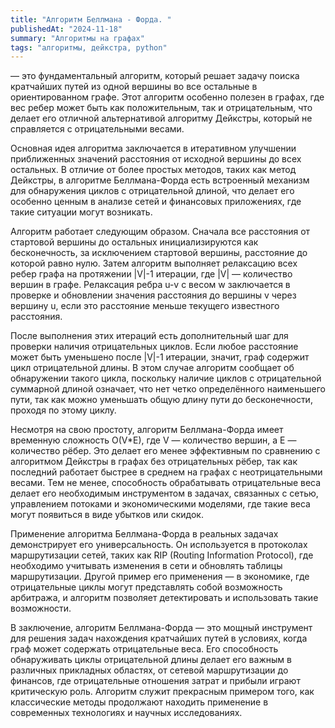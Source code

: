 ```yaml
---
title: "Алгоритм Беллмана - Форда. "
publishedAt: "2024-11-18"
summary: "Алгоритмы на графах"
tags: "алгоритмы, дейкстра, python"
---
```




 — это фундаментальный алгоритм, который решает задачу поиска кратчайших путей из одной вершины во все остальные в ориентированном графе. Этот алгоритм особенно полезен в графах, где вес ребер может быть как положительным, так и отрицательным, что делает его отличной альтернативой алгоритму Дейкстры, который не справляется с отрицательными весами.

Основная идея алгоритма заключается в итеративном улучшении приближенных значений расстояния от исходной вершины до всех остальных. В отличие от более простых методов, таких как метод Дейкстры, в алгоритме Беллмана-Форда есть встроенный механизм для обнаружения циклов с отрицательной длиной, что делает его особенно ценным в анализе сетей и финансовых приложениях, где такие ситуации могут возникать.

Алгоритм работает следующим образом. Сначала все расстояния от стартовой вершины до остальных инициализируются как бесконечность, за исключением стартовой вершины, расстояние до которой равно нулю. Затем алгоритм выполняет релаксацию всех ребер графа на протяжении |V|-1 итерации, где |V| — количество вершин в графе. Релаксация ребра u-v с весом w заключается в проверке и обновлении значения расстояния до вершины v через вершину u, если это расстояние меньше текущего известного расстояния.

После выполнения этих итераций есть дополнительный шаг для проверки наличия отрицательных циклов. Если любое расстояние может быть уменьшено после |V|-1 итерации, значит, граф содержит цикл отрицательной длины. В этом случае алгоритм сообщает об обнаружении такого цикла, поскольку наличие циклов с отрицательной суммарной длиной означает, что нет четко определённого наименьшего пути, так как можно уменьшать общую длину пути до бесконечности, проходя по этому циклу.

Несмотря на свою простоту, алгоритм Беллмана-Форда имеет временную сложность O(V*E), где V — количество вершин, а E — количество рёбер. Это делает его менее эффективным по сравнению с алгоритмом Дейкстры в графах без отрицательных рёбер, так как последний работает быстрее в среднем на графах с неотрицательными весами. Тем не менее, способность обрабатывать отрицательные веса делает его необходимым инструментом в задачах, связанных с сетью, управлением потоками и экономическими моделями, где такие веса могут появиться в виде убытков или скидок.

Применение алгоритма Беллмана-Форда в реальных задачах демонстрирует его универсальность. Он используется в протоколах маршрутизации сетей, таких как RIP (Routing Information Protocol), где необходимо учитывать изменения в сети и обновлять таблицы маршрутизации. Другой пример его применения — в экономике, где отрицательные циклы могут представлять собой возможность арбитража, и алгоритм позволяет детектировать и использовать такие возможности.

В заключение, алгоритм Беллмана-Форда — это мощный инструмент для решения задач нахождения кратчайших путей в условиях, когда граф может содержать отрицательные веса. Его способность обнаруживать циклы отрицательной длины делает его важным в различных прикладных областях, от сетевой маршрутизации до финансов, где отрицательные отношения затрат и прибыли играют критическую роль. Алгоритм служит прекрасным примером того, как классические методы продолжают находить применение в современных технологиях и научных исследованиях.